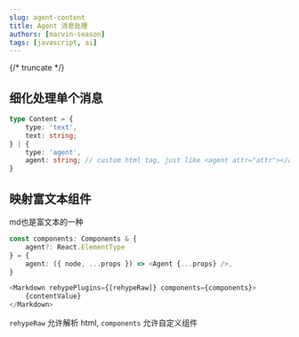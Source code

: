 ```yaml
---
slug: agent-content
title: Agent 消息处理
authors: [marvin-season]
tags: [javascript, ai]
---
```


{/* truncate */}


<App/>

## 细化处理单个消息
```ts
type Content = {
    type: 'text',
    text: string;
} | {
    type: 'agent',
    agent: string; // custom html tag, just like <agent attr="attr"></agent>
}
```

## 映射富文本组件
md也是富文本的一种
```ts
const components: Components & {
    agent?: React.ElementType
} = {
    agent: ({ node, ...props }) => <Agent {...props} />,
}

<Markdown rehypePlugins={[rehypeRaw]} components={components}>
    {contentValue}
</Markdown>
```

`rehypeRaw` 允许解析 html, `components` 允许自定义组件